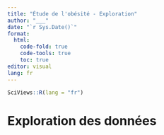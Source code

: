 ```yaml
---
title: "Étude de l'obésité - Exploration"
author: "___"
date: "`r Sys.Date()`"
format:
  html:
    code-fold: true
    code-tools: true
    toc: true
editor: visual
lang: fr
---
```


```r
SciViews::R(lang = "fr")
```

<!--# Cette balise est un commentaire.-->

<!--% Cette balise est une consigne.-->

<!--# Ce document est un carnet de notes. Il est par conséquent moins formel qu'un rapport. Vous pouvez structurer vos interprétations sous la forme de liste. -->

<!--% Le remplissage de ce document Quarto est totalement optionel et ne sera pas coté. Si vous avez du temps, vous pouvez déjà explorer les données et cela vous avancera pour le travail à réaliser durant le second quadrimestre. Sinon, laissez ce document tel quel. -->

# Exploration des données

<!-- Importez le tableau `biometry.rds` dans la variable `biometry`. -->

```r

```

<!-- Pour chaque étudiant, réalisez un graphique et un tableau résumant les observations. Tous les tableaux et graphiques doivent être interprétés. Si un remaniement des données est nécessaire pour arriver au résultat, faites-le dans le même chunk en utilisant un autre nom pour le tableau modifié (ne modifez pas le tableau `biometry` original). -->

```r

```

<!--% Interprétez le graphique ci-dessus en 1 à 3 phrases. -->

```r

```

<!--% Interprétez le tableau ci-dessus en 1 à 3 phrases. -->

```r

```

<!--% Interprétez le graphique ci-dessus en 1 à 3 phrases. -->

```r

```

<!--% Interprétez le tableau ci-dessus en 1 à 3 phrases. -->

```r

```

<!--% Interprétez le graphique ci-dessus en 1 à 3 phrases. -->

```r

```

<!--% Interprétez le tableau ci-dessus en 1 à 3 phrases. -->

```r

```

<!--% Interprétez le graphique ci-dessus en 1 à 3 phrases. -->

```r

```

<!--% Interprétez le tableau ci-dessus en 1 à 3 phrases. -->

<!--% Si une équipe est constituée de cinq personnes, la dernière rempli les chunks suivants, sinon, vous pouvez les effacer du document. -->

```r

```

<!--% Interprétez le graphique ci-dessus en 1 à 3 phrases. -->

```r

```

<!--% Interprétez le tableau ci-dessus en 1 à 3 phrases. -->
